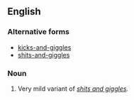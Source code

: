 ==English==

===Alternative forms===
* [[kicks-and-giggles]]
* [[shits-and-giggles]]

===Noun===
{{en-noun|head=[[grin]]s-[[and]]-[[giggle]]s|-}}

# {{context|rare|lang=en}} Very mild variant of ''[[shits and giggles]].''
